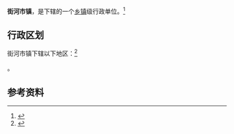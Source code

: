 {{中国乡级行政区|42/10/87/110/000}}

'''街河市镇'''，是{{PRC admin/fullname|42/10/87/110/000|3}}下辖的一个[[乡镇|乡镇]]级行政单位。<ref>{{PRC admin/ref sgc|{{PRC admin/parent|42/10/87/110/000}}}}</ref>

== 行政区划 ==

街河市镇下辖以下地区：<ref>{{PRC admin/ref sgc|42/10/87/110/000}}</ref>

{{PRC admin/children|42/10/87/110/000}}。

== 参考资料 ==

{{reflist}}

{{行政区划小作品}}
{{PRC admin/navcat|42/10/87/110/000}}